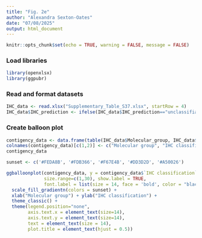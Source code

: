 ```yaml
---
title: "Fig. 2e"
author: "Alexandra Sexton-Oates"
date: "07/08/2025"
output: html_document
---
```


```r
knitr::opts_chunk$set(echo = TRUE, warning = FALSE, message = FALSE)
```


### Load libraries

```r
library(openxlsx)
library(ggpubr)
```


### Read and format datasets

```r
IHC_data <- read.xlsx("Supplementary_Table_S37.xlsx", startRow = 4)
IHC_data$IHC_prediction <- ifelse(IHC_data$IHC_prediction=="unclassifiable", "Unclassified",IHC_data$IHC_prediction)
```


### Create balloon plot

```r
contigency_data <- data.frame(table(IHC_data$Molecular_group, IHC_data$IHC_prediction))
colnames(contigency_data)[c(1,2)] <- c("Molecular group", "IHC classification")
contigency_data

sunset <- c('#FEDA8B', '#FDB366', '#F67E4B', '#DD3D2D', '#A50026')

ggballoonplot(contigency_data, y = contigency_data$`IHC classification`, x = contigency_data$`Molecular group`, fill = "value",  
              size.range=c(1,30), show.label = TRUE,
              font.label = list(size = 14, face = 'bold', color = "black")) +
  scale_fill_gradientn(colors = sunset) +
  xlab("Molecular group") + ylab("IHC classification") +
  theme_classic() +
  theme(legend.position="none",
        axis.text.x = element_text(size=14),
        axis.text.y = element_text(size=14),
        text = element_text(size = 14),
        plot.title = element_text(hjust = 0.5)) 
```
